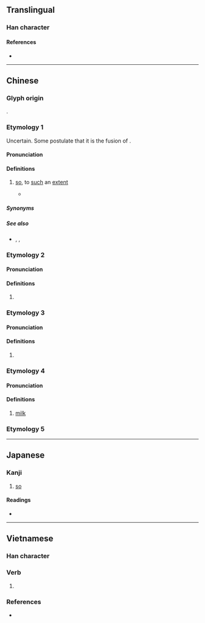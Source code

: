 {{character info}}
==Translingual==

===Han character===
{{Han char|rn=30|rad=口|as=05|sn=8|four=64070|canj=RTM|ids=⿰口甘}}

====References====
* {{Han ref|kx=0184.040|dkj=03477|dj=0403.040|hdz=10598.010|uh=5481|ud=21633|bh=CBDD|bd=52189}}

----

==Chinese==
{{zh-forms}}

===Glyph origin===
{{Han compound|口|甘|t1=mouth|ls=psc|c1=s|c2=p}}.

===Etymology 1===
Uncertain. Some postulate that it is the fusion of {{ltc-l|個物}}.

====Pronunciation====
{{zh-pron
|m=<!--gèm,hān (辞海第6版 p708,839)-->
|c=gam3
|cat=adv
}}

====Definitions====
{{zh-hanzi}}

# {{lb|zh|Cantonese}} [[so]], to [[such]] an [[extent]]
#: {{zh-x|做咩 你 '''咁''' 冇腦 㗎？|Why are you '''so''' stupid?|C-GZ}}
#* {{zh-x|佛跳牆，炆 得 咁 鬼 香，見到{dou3-2} 佛跳牆，鬼 都 要 裝香|''Fotiaoqiang'', stewed '''so''' aromatically; at the sight of ''fotiaoqiang'', even the spirits want to burn incense|C|ref={{lw|zh|許冠傑}}, {{lw|zh|財神到 (專輯)|佛跳牆}}}}

=====Synonyms=====
{{zh-dial|這麼}}

=====See also=====
* {{zh-l|這樣}}, {{zh-l|這麼}}, {{zh-l|那麼}}

===Etymology 2===

====Pronunciation====
{{zh-pron
|c=gam2
|cat=part,pron,a,adv,con
}}

====Definitions====
{{zh-hanzi}}

# {{zh-alt-form|噉|tr=-}}

===Etymology 3===

====Pronunciation====
{{zh-pron
|mn=kám
|cat=part
}}

====Definitions====
{{zh-hanzi}}

# {{zh-alt-form|敢|question particle|tr=-}}

===Etymology 4===

====Pronunciation====
{{zh-pron
|m=hán
|cat=n
}}

====Definitions====
{{zh-hanzi}}

# [[milk]]

===Etymology 5===
{{zh-see|銜|v}}

----

==Japanese==

===Kanji===
{{ja-kanji|grade=|rs=口05}}

# [[so]]

====Readings====
* {{ja-readings|on=かん, がん}}

----

==Vietnamese==

===Han character===
{{vi-readings|hanviet=hàm, cam, cám|nom=cam, căm|rs=口05}}

{{vi-hantutab}}

===Verb===
{{vi-verb|sc=Hani}}

# {{han tu form of|căm|to bear [[resentment]] against}}

===References===
* {{R:WinVNKey:Lê Sơn Thanh}}